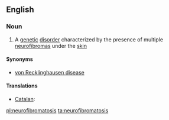 ==English==
{{wikipedia}}

===Noun===
{{en-noun|neurofibromatoses}}

# {{medicine}} A [[genetic]] [[disorder]] characterized by the presence of multiple [[neurofibroma]]s under the [[skin]]

====Synonyms====
* [[von Recklinghausen disease]]

====Translations====
{{trans-top|genetic disorder}}
* [[Catalan]]: {{t|ca|neurofibromatosi|f}}
{{trans-mid}}
{{trans-bottom}}

[[pl:neurofibromatosis]]
[[ta:neurofibromatosis]]